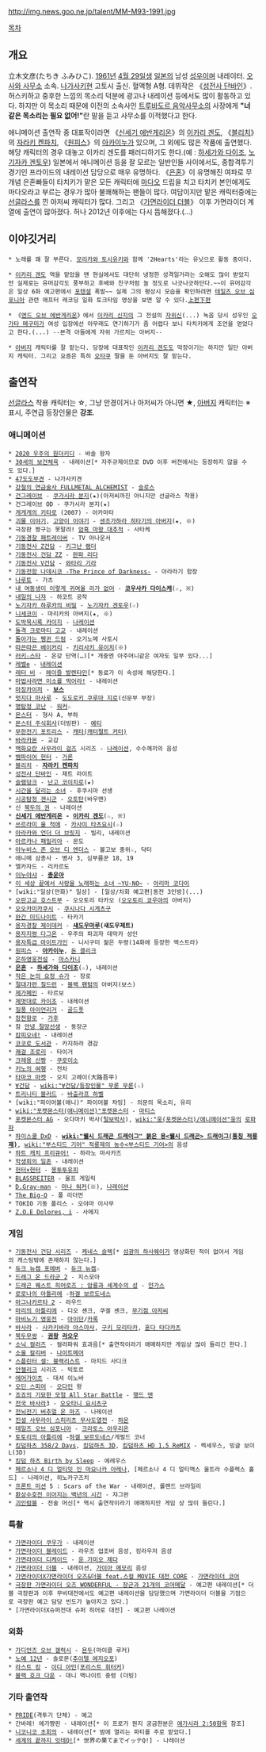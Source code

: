 http://img.news.goo.ne.jp/talent/MM-M93-1991.jpg

[[목차]]

== 개요 ==
立木文彦(たちき ふみひこ). [[1961년]] [[4월 29일]]생 [[일본]]의 남성 [[성우]]이며 내레이터. [[오사와 사무소]] 소속. [[나가사키]]현 고토시 출신. 혈액형 A형. 데뷔작은 《[[성전사 단바인]]》. 허스키하고 중후한 느낌의 목소리 덕분에 광고나 내레이션 등에서도 많이 활동하고 있다. 하지만 이 목소리 때문에 이전의 소속사인 [[트루바도르 음악사무소]]의 사장에게 '''"너 같은 목소리는 필요 없어!"'''란 말을 듣고 사무소를 이적했다고 한다.

애니메이션 출연작 중 대표작이라면 《[[신세기 에반게리온]]》의 [[이카리 겐도]], 《[[블리치]]》의 [[자라키 켄파치]], 《[[원피스(만화)/애니메이션|원피스]]》의 [[아카이누]]가 있으며, 그 외에도 많은 작품에 출연했다. 해당 캐릭터의 경우 대놓고 이카리 겐도를 패러디하기도 한다.(예 : [[하세가와 다이조]], [[노기자카 겐토우]]) 일본에서 애니메이션 등을 잘 모르는 일반인들 사이에서도, 종합격투기 경기인 프라이드의 내레이션 담당으로 매우 유명하다. 《[[은혼]]》이 유명해진 여파로 무개념 은혼빠들이 타치키가 맡은 모든 캐릭터에 [[마다오]] 드립을 치고 타치키 본인에게도 마다오라고 부르는 경우가 많아 불쾌해하는 팬들이 많다. 여담이지만 맡은 캐릭터중에는 [[선글라스]]를 낀 아저씨 캐릭터가 많다. 그리고 《[[가면라이더 더블]]》 이후 가면라이더 계열에 출연이 많아졌다. 허나 2012년 이후에는 다시 뜸해졌다.(...)

== 이야깃거리 ==
 * 노래를 꽤 잘 부른다. [[모리카와 토시유키]]와 함께 '2Hearts'라는 유닛으로 활동 중이다.

 * [[이카리 겐도]] 역을 맡았을 땐 현실에서도 대단히 냉정한 성격일거라는 오해도 많이 받았지만 실제로는 유머감각도 풍부하고 후배와 친구처럼 놀 정도로 나긋나긋하단다.~~이 유머감각은 일상 6화 예고편에서 [[포텐셜]] 폭발~~ 실제 그의 평상시 모습을 확인하려면 [[테일즈 오브 심포니아]] 관련 애프터 레코딩 일화 토크타임 영상을 보면 알 수 있다.[http://www.youtube.com/watch?v=JkShAlE2bUo 上편][http://www.youtube.com/watch?v=DPj5Y8kFeJM 下편]

 * 《[[엔드 오브 에반게리온]]》에서 [[이카리 신지]]의 그 전설의 [[자위]]신(...) 녹음 당시 성우인 [[오가타 메구미]]가 여성 입장에선 아무래도 연기하기가 좀 어렵다 보니 타치키에게 조언을 얻었다고 한다.(...) --본격 아들에게 자위 가르치는 아버지--

 * [[아버지]] 캐릭터를 잘 맡는다. 당장에 대표작인 [[이카리 겐도]]도 막장이기는 하지만 일단 아버지 캐릭터. 그리고 요즘은 특히 [[오타쿠]] 딸을 둔 아버지도 잘 맡는다.

== 출연작 ==
[[선글라스]] 착용 캐릭터는 ☆, 그냥 안경이거나 아저씨가 아니면 ★, [[아버지]] 캐릭터는 ※ 표시, 주연급 등장인물은 '''강조'''.

=== 애니메이션 ===
 * [[2020 우주의 원더키디]] - 바솔 왕자
 * [[30세의 보건체육]] - 내레이션[* 자주규제이므로 DVD 이후 버전에서는 등장하지 않을 수도 있다.]
 * [[47도도부견]] - 나가사키견
 * [[강철의 연금술사 FULLMETAL ALCHEMIST]] - [[슬로스(강철의 연금술사)|슬로스]]
 * [[건그레이브]] - [[쿠가시라 분지]](★)(아저씨까진 아니지만 선글라스 착용)
 * 건그레이브 OD - 쿠가시라 분지(★)
 * [[게게게의 키타로]] (2007) - 아카마타
 * [[괴물 이야기]], [[고양이 이야기]] - [[센조가하라 히타기의 아버지]](★, ※) 
 * 극장판 짱구는 못말려! [[암흑 마왕 대추적]] - 사타케
 * [[기동경찰 패트레이버]] - TV 아나운서
 * [[기동전사 Z건담]] - [[키그난 램더]]
 * [[기동전사 건담 ZZ]] - [[판파 리다]]
 * [[기동전사 V건담]] - [[와타리 기라]]
 * [[기동전함 나데시코 -The Prince of Darkness-]] - 아라라기 함장
 * [[나루토]] - 가츠
 * [[내 여동생이 이렇게 귀여울 리가 없어]] - '''[[코우사카 다이스케]]'''(☆, ※)
 * [[내일의 나쟈]] - 하코트 공작
 * [[노기자카 하루카의 비밀]] - [[노기자카 겐토우]](☆)
 * [[니세코이]] - 마리카의 아버지(★, ※)
 * [[도박묵시록 카이지]] - [[나레이션]]
 * [[돌격 크로마티 고교]] - 내레이션
 * [[돌아가는 펭귄 드럼]] - 오기노메 사토시
 * [[따끈따끈 베이커리]] - [[키리사키 유이치]](※)
 * [[러키☆스타]] - 온갖 단역(…)[* 개중엔 아주머니같은 여자도 일부 있다...]
 * [[레벨e]] - [[내레이션]]
 * [[레터 비]] - [[헤이즐 발렌타인]][* 동료가 이 속성에 해당한다.]
 * [[마법사라면 미소를 먹어라!]] - 내레이션
 * [[마징카이저]] - '''[[보스]]'''
 * [[멋지다 마사루]] - [[도도로키 쿠루마 지로]](신문부 부장)
 * [[명탐정 코난]] - [[워커]]☆
 * [[몬스터]] - 형사 A, 부하
 * [[몬스터 주식회사]](더빙판) - [[예티]]
 * [[무한전기 포트리스]] - [[캐터(캐터펄트 커터)]]
 * [[바라카몬]] - 교감
 * [[백화요란 사무라이 걸즈]] 시리즈 - [[나레이션]], 수수께끼의 음성
 * [[뱀파이어 헌터]] - [[가론]]
 * [[블리치(만화)|블리치]] - '''[[자라키 켄파치]]'''
 * [[성전사 단바인]] - 제트 라이트
 * [[슬램덩크]] - [[남광일|난고 코이치로]](★)
 * [[시간을 달리는 소녀]] - 후쿠시마 선생
 * [[시공탐정 겐시군]] - [[오토탄]](바우맨)
 * 신 [[북두의 권]] - 나레이션
 * '''[[신세기 에반게리온]] - [[이카리 겐도]]'''(☆, ※)
 * [[쓰르라미 울 적에]] - [[카사이 타츠요시]](☆)
 * [[아라카와 언더 더 브릿지]] - 빌리, 내레이션
 * [[아르카나 패밀리아]] - 몬도
 * [[아누비스 존 오브 디 엔더스]] - 볼고보 중위☆, 닥터
 * 애니메 삼총사 - 병사 3, 심부름꾼 18, 19
 * 엘카자드 - 리카르도
 * [[이누야샤]] - '''[[총운아]]'''
 * [[이 세상 끝에서 사랑을 노래하는 소녀 ~YU-NO~]] - [[아리마 코다이]]
 * [wiki:"일상(만화)" 일상] - [일상/차회 예고편|동전 3인방](...)
 * [[오란고교 호스트부]] - 오오토리 타카오 ([[오오토리 쿄우야]]의 아버지)
 * [[오오카미카쿠시]] - [[쿠시나다 시게츠구]]
 * [[완간 미드나이트]] - 타카기
 * [[용자경찰 제이데커]] - '''[[섀도우마루]](섀도우제트)'''
 * [[용자지령 다그온]] - 우주의 파괴자 데막카 성인
 * [[용자특급 마이트가인]] - 니시구미 젊은 두령(14화에 등장한 엑스트라)
 * [[원피스(만화)/애니메이션|원피스]] - '''[[아카이누]]''', [[돈 클리크]]
 * [[은하영웅전설]] - [[마스카니]]
 * '''[[은혼]] - [[하세가와 다이조]]'''(☆), 내레이션
 * [[작은 눈의 요정 슈가]] - 장로
 * [[절대가련 칠드런]] - [[블랙 팬텀]]의 아버지(보스)
 * [[제가페인]] - 타르보
 * [[제멋대로 카이조]] - 내레이션
 * [[질풍 아이언리거]] - [[골드풋]] 
 * [[창천항로]] - [[가후]]
 * 참 [[안녕 절망선생]] - 동장군
 * [[캄피오네!]] - 내레이션
 * [[코코로 도서관]] - 카지하라 경감
 * [[쾌걸 조로리]] - 타이거
 * [[크레용 신짱]] - [[쿠로이소]]
 * [[키노의 여행]] - 전차
 * [[타마코 마켓]] - 오지 고헤이(大路吾平)
 * [[∀건담]] - [[wiki:"∀건담/등장인물" 무론 무론]](☆)
 * [[트리니티 블러드]] - [[바츨라프 하벨]]
 * [wiki:"파이어볼(애니)" 파이어볼 챠밍] - 의문의 목소리, 유리
 * [[wiki:"포켓몬스터(애니메이션)"포켓몬스터]] - [[마티스(포켓몬스터)|마티스]]
 * [[포켓몬스터 AG]] - 오다마키 박사([[털보박사]]), [[wiki:"웅(포켓몬스터)/애니메이션"웅]]의 [[로파파]]
 * [[하이스쿨 DxD]] - '''[[wiki:"웰시 드래곤 드래이그" 붉은 용<웰시 드래곤> 드래이그(통칭 적룡제)]]''', [[wiki:"부스티드 기어" 적룡제의 농수<부스티드 기어>]]의 음성
 * [[하트 캐치 프리큐어!]] - 하라노 마사카즈
 * [[학생회의 일존]] - 내레이션
 * [[헌터×헌터]] - [[몽투투유피]]
 * [[BLASSREITER]] - 울프 게일릭
 * [[D.Gray-man]] - [[마나 워커]](※), [[나레이션]]
 * [[The Big-O]] - 폴 리더먼
 * TOKIO 기동 폴리스 - 오야마 이사무
 * [[Z.O.E Dolores, i]] - 사메지

=== 게임 ===
 * [[기동전사 건담 시리즈]] - [[케네스 슬렉]][* [[섬광의 하사웨이]]가 영상화된 적이 없어서 게임의 캐스팅밖에 존재하지 않는다.]
 * [[듀크 뉴켐 포에버]] - [[듀크 뉴켐]]☆
 * [[드래그 온 드라군 2]] - 지스모아
 * [[드래곤 퀘스트 히어로즈 : 암룡과 세계수의 성]] - [[얀가스]]
 * [[로로나의 아틀리에]] -[[하겔 보르도네스]]
 * [[마그나카르타 2]] - 라우드
 * [[마리의 아틀리에]] - 디오 셴크, 쿠겔 셴크, [[무기점 아저씨]]
 * [[마비노기 영웅전]] - [[아이단]]/[[카록]]
 * [[바사라]] - [[사카키바라 야스마사]], [[구키 모리타카]], [[혼다 타다카츠]]
 * [[북두무쌍]] - '''[[권왕]] [[라오우]]'''
 * [[소닉 컬러즈]] - 컬러파워 효과음[* 출연작이라기 애매하지만 게임상 많이 들리긴 한다.]
 * [[소울 칼리버]] - [[나이트메어]] 
 * [[스플린터 셀: 블랙리스트]] - 마지드 사디크
 * [[안젤리크]] 시리즈 - 빅토르
 * [[에어가이츠]] - 대셔 이노바
 * [[오딘 스피어]] - [[오다인]] 왕
 * [[죠죠의 기묘한 모험 All Star Battle]] - [[행드 맨]]
 * [[전국 바사라]]3 - [[오오타니 요시츠구]]
 * [[전뇌전기 버추얼 온 마즈]] - 나레이션
 * [[진설 사무라이 스피리츠 무사도열전]] - [[하온]]
 * [[테일즈 오브 심포니아]] - [[크라토스 아우리온]]
 * [[토토리의 아틀리에]] -[[하겔 보르도네스]]/게럴드 코너
 * [[킹덤하츠 358/2 Days]], [[킹덤하츠 3D]], [[킹덤하츠 HD 1.5 ReMIX]] - 렉세우스, 빙글 보이L(3D)
 * [[킹덤 하츠 Birth by Sleep]] - 에레우스
 * [[페르소나 4 디 얼티밋 인 마요나카 아레나]], [페르소나 4 디 얼티맥스 울트라 수플렉스 홀드] - 나레이션, 히노카구즈치
 * [[프론트 미션]] 5 : Scars of the War - 내래이션, 롤랜드 브라일리
 * [[환상수호전 이어지는 백년의 시간]] - 쟈그완
 * [[괴인럼블]] - 전술 머신[* 역시 출연작이라기 애매하지만 게임 상 많이 들린다.]

=== 특촬 ===
 * [[가면라이더 쿠우가]] - 내레이션
 * [[가면라이더 블레이드]] - 라우즈 업조버 음성, 킹라우저 음성
 * [[가면라이더 디케이드]] - [[운 가미오 제다]]
 * [[가면라이더 더블]] - 내레이션, [[가이아 메모리]] 음성
 * [[가면라이더X가면라이더 오즈&더블 feat.스컬 MOVIE 대전 CORE]] - [[코어(MOVIE 대전 CORE)|가면라이더 코어]]
 * [[극장판 가면라이더 오즈 WONDERFUL - 장군과 21개의 코어메달]] - 예고편 내레이션[* 더블 극장판과 이후 무비대전에서도 예고편 내레이션을 담당했으며 가면라이더 더블을 기점으로 극장판 예고 담당 빈도가 높아지고 있다.]
 * [가면라이더X슈퍼전대 슈퍼 히어로 대전] - 예고편 나레이션

=== 외화 ===
 * [[가디언즈 오브 갤럭시]] - [[욘두]](마이클 루커)
 * [[노예 12년(영화)|노예 12년]] - 솔로몬([[추이텔 에지오포]])
 * [[라스트 킹]] - [[이디 아민]]([[포리스트 휘터커]])
 * [[블랙 호크 다운]] - 대니 맥나이트 중령 (더빙)

=== 기타 출연작 ===
 * [[PRIDE]](격투기 단체) - 예고 
 * 간바레! 에가쨩핀 - 내레이션[* 이 프로가 뭔지 궁금한분은 [[에가시라 2:50]]항목 참조]
 * [[니코니코 초회의]] - 내레이션[* 밤에 열리는 파티를 주로 맡았다.]
 * [[세계의 끝까지 잇테Q!]][* 世界の果てまでイッテQ!] - 나레이션
